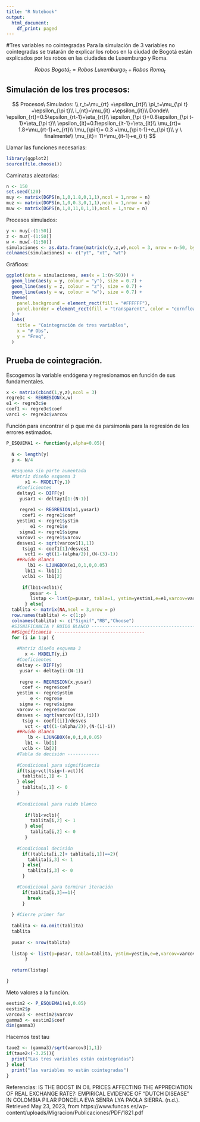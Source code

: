 ```yaml
---
title: "R Notebook"
output:
  html_document:
    df_print: paged
---
```


#Tres variables no cointegradas
Para la simulación de 3 variables no cointegradas se tratarán de explicar los robos en la ciudad de Bogotá están explicados por los robos en las ciudades de Luxemburgo y Roma.

$$
Robos\ Bogotá_{t}= Robos\ Luxemburgo_{t}+Robos\ Roma_{t}
$$


## Simulación de los tres procesos: 
$$
Procesos\ Simulados: \\
r_t=\mu_{rt} +\epsilon_{rt}\\
\pi_t=\mu_{\pi t} +\epsilon_{\pi t}\\
i_{nt}=\mu_{it} +\epsilon_{it}\\
Donde\\
\epsilon_{rt}=0.5\epsilon_{rt-1}+\eta_{rt}\\
\epsilon_{\pi t}=0.8\epsilon_{\pi t-1}+\eta_{\pi t}\\
\epsilon_{it}=0.1\epsilon_{it-1}+\eta_{it}\\
\mu_{rt}= 1.8+\mu_{rt-1}+e_{rt}\\
\mu_{\pi t}= 0.3 +\mu_{\pi t-1}+e_{\pi t}\\
y \ finalmente\\
\mu_{it}= 11+\mu_{it-1}+e_{i t}
$$

Llamar las funciones necesarias: 
```r
library(ggplot2)
source(file.choose())
```

Caminatas aleatorias:
```r
n <- 150
set.seed(120)
muy <- matrix(DGPS(n,1,0,1.8,0,1,1),ncol = 1,nrow = n)
muz <- matrix(DGPS(n,1,0,0.3,0,1,1),ncol = 1,nrow = n)
muw <- matrix(DGPS(n,1,0,11,0,1,1),ncol = 1,nrow = n)
```  

Procesos simulados: 
```r
y <- muy[-(1:50)]
z <- muz[-(1:50)]
w <- muw[-(1:50)]
simulaciones <- as.data.frame(matrix(c(y,z,w),ncol = 3, nrow = n-50, byrow = T))
colnames(simulaciones) <- c("yt", "xt", "wt")
```

Gráficos: 
```r

ggplot(data = simulaciones, aes(x = 1:(n-50))) + 
  geom_line(aes(y = y, colour = "y"), size = 0.7) + 
  geom_line(aes(y = z, colour = "z"), size = 0.7) +
  geom_line(aes(y = w, colour = "w"), size = 0.7) +
  theme(
    panel.background = element_rect(fill = "#FFFFFF"), 
    panel.border = element_rect(fill = "transparent", color = "cornflowerblue", size = 0.8)
  ) + 
  labs(
    title = "Cointegración de tres variables",
    x = "# Obs",
    y = "Freq",
  )
```

## Prueba de cointegración. 
Escogemos la variable endógena y regresionamos en función de sus fundamentales.

```r
x <- matrix(cbind(1,y,z),ncol = 3)
regre3c <- REGRESION(x,w)
e1 <- regre3c$e
coef1 <- regre3c$coef
varc1 <- regre3c$varcov
```

Función para encontrar el p que me da parsimonía para la regresión de los errores estimados.
```r
P_ESQUEMA1 <- function(y,alpha=0.05){
   
  N <- length(y)
  p <- N/4
  
  #Esquema sin parte aumentada 
  #Matriz diseño esquema 3 
       x1 <- MXDELT(y,1)
    #Coeficientes
    deltay1 <- DIFF(y)
     yusar1 <- deltay1[1:(N-1)]
     
     regre1 <- REGRESION(x1,yusar1)
      coef1 <- regre1$coef
    yestim1 <- regre1$ystim
         e1 <- regre1$e
     sigma1 <- regre1$sigma
    varcov1 <- regre1$varcov
    desves1 <- sqrt(varcov1[1,1])
      tsig1 <- coef1[1]/desves1
       vct1 <- qt((1-(alpha/2)),(N-(3)-1))
    ##Ruido Blanco
        lb1 <- LJUNGBOX(e1,0,1,0,0.05)
       lb11 <- lb1[1]
      vclb1 <- lb1[2]
    
      if(lb11<vclb1){
         pusar <- 1
         listap <- list(p=pusar, tabla=1, ystim=yestim1,e=e1,varcov=varcov1, coef=coef1)
       } else{
  tablita <- matrix(NA,ncol = 3,nrow = p)
  row.names(tablita) <- c(1:p)
  colnames(tablita) <- c("Signif","RB","Choose")
  #SIGNIFICANCIA Y RUIDO BLANCO -----------------------------------------------------
  ##Significancia ----------------------------------
  for (i in 1:p) {
    
    #Matriz diseño esquema 3 
       x <- MXDELT(y,i)
    #Coeficientes
    deltay <- DIFF(y)
     yusar <- deltay[i:(N-1)]
     
     regre <- REGRESION(x,yusar)
      coef <- regre$coef
    yestim <- regre$ystim
         e <- regre$e
     sigma <- regre$sigma
    varcov <- regre$varcov
    desves <- sqrt(varcov[(i),(i)])
      tsig <- coef[(i)]/desves
       vct <- qt((1-(alpha/2)),(N-(i)-i))
    ##Ruido Blanco
        lb <- LJUNGBOX(e,0,i,0,0.05)
       lb1 <- lb[1]
      vclb <- lb[2]
    #Tabla de decisión ------------ 
  
    #Condicional para significancia
    if(tsig>vct|tsig<(-vct)){
      tablita[i,1] <- 1
    } else{
      tablita[i,1] <- 0
    }
    
    #Condicional para ruido blanco
      
       if(lb1<vclb){
         tablita[i,2] <- 1
       } else{
         tablita[i,2] <- 0
       }   
       
    #Condicional decisión
      if((tablita[i,2]+ tablita[i,1])==2){
        tablita[i,3] <- 1
      } else{
        tablita[i,3] <- 0
      }

    #Condicional para terminar iteración
      if(tablita[i,3]==1){
        break
      }
      
  } #Cierre primer for
  
  tablita <- na.omit(tablita)
  tablita
  
  pusar <- nrow(tablita)
  
  listap <- list(p=pusar, tabla=tablita, ystim=yestim,e=e,varcov=varcov,desves=desves, coef=coef)
       }
      
  return(listap)

}
```
Meto valores a la función. 
```r
eestim2 <- P_ESQUEMA1(e1,0.05)
eestim2$p
varcov3 <- eestim2$varcov
gamma3 <- eestim2$coef
dim(gamma3)
```

Hacemos test tau
```r
taue2 <- (gamma3)/sqrt(varcov3[1,1]) 
if(taue2<(-3.25)){
  print("Las tres variables están cointegradas")
} else{
  print("las variables no están cointegradas")
}
```


Referencias: 
IS THE BOOST IN OIL PRICES AFFECTING THE APPRECIATION OF REAL EXCHANGE RATE?: EMPIRICAL EVIDENCE OF “DUTCH DISEASE” IN COLOMBIA PILAR PONCELA EVA SENRA LYA PAOLA SIERRA. (n.d.). Retrieved May 23, 2023, from https://www.funcas.es/wp-content/uploads/Migracion/Publicaciones/PDF/1821.pdf

